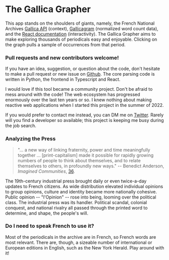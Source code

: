 # The Gallica Grapher

This app stands on the shoulders of giants, namely, the French National Archives [Gallica API](https://api.bnf.fr/fr/api-document-de-gallica) (context), [Gallicagram](https://shiny.ens-paris-saclay.fr/app/gallicagram) (normalized word count data), and the [React documentation](https://beta.reactjs.org/) (interactivity). The Gallica Grapher aims to make exploring thousands of periodicals easy and enjoyable. Clicking on the graph pulls a sample of occurrences from that period.

### Pull requests and new contributors welcome!

If you have an idea, suggestion, or question about the code, don't hesitate to make a pull request or new issue on [Github](https://github.com/gleasonw/gallica-grapher). The core parsing code is written in Python, the frontend in Typescript and React. 

I would love if this tool became a community project. Don't be afraid to mess around with the code! The web ecosystem has progressed enormously over the last ten years or so. I knew nothing about making reactive web applications when I started this project in the summer of 2022.

If you would prefer to contact me instead, you can DM me on [Twitter](https://twitter.com/WillGleason9). Rarely will you find a developer so available; this project is keeping me busy during the job search.

### Analyzing the Press

> "... a new way of linking fraternity, power and time meaningfully together ... [print-capitalism] made it possible for
> rapidly growing numbers of people to think about themselves, and to
> relate themselves to others, in profoundly new ways."
> -- Benedict Anderson, _Imagined Communities_, [36](https://is.muni.cz/el/1423/jaro2016/SOC757/um/61816961/Benedict_Anderson_Imagined_Communities.pdf).

The 19th-century industrial press brought daily or even twice-a-day updates to French citizens. As wide distribution elevated individual opinions to group opinions, culture and identity became more nationally cohesive. Public opinion -- "l'Opinion" -- rose into being, looming over the political class. The industrial press was its handler. Political scandal, colonial conquest, and national rivalry all passed through the printed word to determine, and shape, the people's will.

### Do I need to speak French to use it?

Most of the periodicals in the archive are in French, so French words are most relevant. There are, though, a sizeable number of international or
European editions in English, such as the New York Herald. Play around with it!
